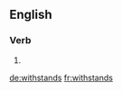 ==English==

===Verb===
{{head|en}}

# {{en-third-person singular of|withstand}}

[[de:withstands]]
[[fr:withstands]]